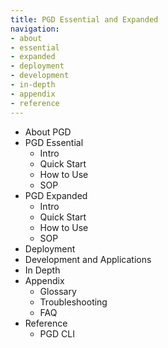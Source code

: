 ```yaml
---
title: PGD Essential and Expanded
navigation:
- about
- essential
- expanded
- deployment
- development
- in-depth
- appendix
- reference
---
```


- About PGD
- PGD Essential
  - Intro
  - Quick Start
  - How to Use
  - SOP
- PGD Expanded
  - Intro
  - Quick Start
  - How to Use
  - SOP
- Deployment
- Development and Applications
- In Depth
- Appendix
  - Glossary
  - Troubleshooting
  - FAQ
- Reference
  - PGD CLI

